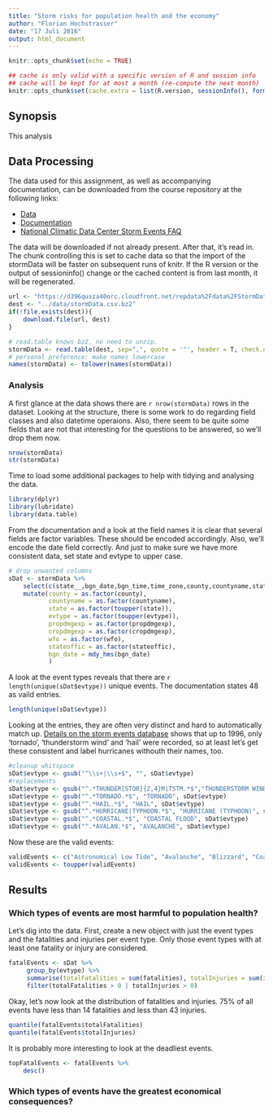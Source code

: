 ```yaml
---
title: "Storm risks for population health and the economy"
author: "Florian Hochstrasser"
date: "17 Juli 2016"
output: html_document
---
```


```r
knitr::opts_chunk$set(echo = TRUE)

## cache is only valid with a specific version of R and session info
## cache will be kept for at most a month (re-compute the next month)
knitr::opts_chunk$set(cache.extra = list(R.version, sessionInfo(), format(Sys.Date(), '%Y-%m')))
```


## Synopsis
This analysis


## Data Processing

The data used for this assignment, as well as accompanying documentation, can be downloaded from the course repository at the following links:

* [Data](https://d396qusza40orc.cloudfront.net/repdata%2Fdata%2FStormData.csv.bz2)
* [Documentation](https://d396qusza40orc.cloudfront.net/repdata%2Fpeer2_doc%2Fpd01016005curr.pdf)
* [National Climatic Data Center Storm Events FAQ](https://d396qusza40orc.cloudfront.net/repdata%2Fpeer2_doc%2FNCDC%20Storm%20Events-FAQ%20Page.pdf)

The data will be downloaded if not already present. After that, it's read in. The chunk controlling this is set to cache data so that the import of the stormData will be faster on subsequent runs of knitr. If the R version or the output of sessioninfo() change or the cached content is from last month, it will be regenerated.

```r
url <- "https://d396qusza40orc.cloudfront.net/repdata%2Fdata%2FStormData.csv.bz2"
dest <- "../data/stormData.csv.bz2"
if(!file.exists(dest)){
    download.file(url, dest)
}

# read.table knows bz2, no need to unzip.
stormData <- read.table(dest, sep=",", quote = '"', header = T, check.names = T, stringsAsFactors = F)
# personal preference: make names lowercase
names(stormData) <- tolower(names(stormData))
```

### Analysis
A first glance at the data shows there are `r nrow(stormData)` rows in the dataset. Looking at the structure, there is some work to do regarding field classes and also datetime operaions. Also, there seem to be quite some fields that are not that interesting for the questions to be answered, so we'll drop them now.
```r
nrow(stormData)
str(stormData)
```


Time to load some additional packages to help with tidying and analysing the data.
```r
library(dplyr)
library(lubridate)
library(data.table)
```

From the documentation and a look at the field names it is clear that several fields are factor variables. These should be encoded accordingly. Also, we'll encode the date field correctly. And just to make sure we have more consistent data, set state and evtype to upper case.
```r

# drop unwanted columns
sDat <- stormData %>%
    select(c(state__,bgn_date,bgn_time,time_zone,county,countyname,state,evtype,length,width,mag,fatalities,injuries,propdmg,propdmgexp,cropdmg,cropdmgexp,wfo,stateoffic)) %>%
    mutate(county = as.factor(county),
           countyname = as.factor(countyname),
           state = as.factor(toupper(state)),
           evtype = as.factor(toupper(evtype)),
           propdmgexp = as.factor(propdmgexp),
           cropdmgexp = as.factor(cropdmgexp),
           wfo = as.factor(wfo),
           stateoffic = as.factor(stateoffic),
           bgn_date = mdy_hms(bgn_date)
           )
```

A look at the event types reveals that there are `r length(unique(sDat$evtype))` unique events. The documentation states 48 as vaild entries.
```r
length(unique(sDat$evtype))
```
Looking at the entries, they are often very distinct and hard to automatically match up. [Details on the storm events database](http://www.ncdc.noaa.gov/stormevents/details.jsp) shows that up to 1996, only 'tornado', 'thunderstorm wind' and 'hail' were recorded, so at least let's get these consistent and label hurricanes withouth their names, too.
```r
#cleanup whitspace
sDat$evtype <- gsub("^\\s+|\\s+$", "", sDat$evtype)
#replacements
sDat$evtype <- gsub("^.*THUNDER[STOR]{2,4}M|TSTM.*$","THUNDERSTORM WIND", sDat$evtype)
sDat$evtype <- gsub("^.*TORNADO.*$", "TORNADO", sDat$evtype)
sDat$evtype <- gsub("^.*HAIL.*$", "HAIL", sDat$evtype)
sDat$evtype <- gsub("^.*HURRICANE|TYPHOON.*$", "HURRICANE (TYPHOON)", sDat$evtype)
sDat$evtype <- gsub("^.*COASTAL.*$", "COASTAL FLOOD", sDat$evtype)
sDat$evtype <- gsub("^.*AVALAN.*$", "AVALANCHE", sDat$evtype)

```

Now these are the valid events:
```r
validEvents <- c("Astronomical Low Tide", "Avalanche", "Blizzard", "Coastal Flood", "Cold/Wind Chill", "Debris Flow", "Dense Fog", "Dense Smoke", "Drought", "Dust Devil", "Dust Storm", "Excessive Heat", "Extreme Cold/Wind Chill", "Flash Flood", "Flood", "Frost/Freeze", "Funnel Cloud", "Freezing Fog", "Hail", "Heat", "Heavy Rain", "Heavy Snow", "High Surf", "High Wind", "Hurricane (Typhoon)", "Ice Storm", "Lake-Effect Snow", "Lakeshore Flood", "Lightning", "Marine Hail", "Marine High Wind", "Marine Strong Wind", "Marine Thunderstorm Wind", "Rip Current", "Seiche", "Sleet", "Storm Surge/Tide", "Strong Wind", "Thunderstorm Wind", "Tornado", "Tropical Depression", "Tropical Storm", "Tsunami", "Volcanic Ash", "Waterspout", "Wildfire", "Winter Storm", "Winter Weather")
validEvents <- toupper(validEvents)
```

## Results

### Which types of events are most harmful to population health?

Let's dig into the data. First, create a new object with just the event types and the fatalities and injuries per event type. Only those event types with at least one fatality or injury are considered.
```r
fatalEvents <- sDat %>%
     group_by(evtype) %>%
     summarise(totalFatalities = sum(fatalities), totalInjuries = sum(injuries)) %>%
     filter(totalFatalities > 0 | totalInjuries > 0)
```

Okay, let's now look at the distribution of fatalities and injuries. 75% of all events have less than 14 fatalities and less than 43 injuries. 
```r
quantile(fatalEvents$totalFatalities)
quantile(fatalEvents$totalInjuries)
```

It is  probably more interesting to look at the deadliest events.
```r
topFatalEvents <- fatalEvents %>%
    desc()
```

### Which types of events have the greatest economical consequences?
